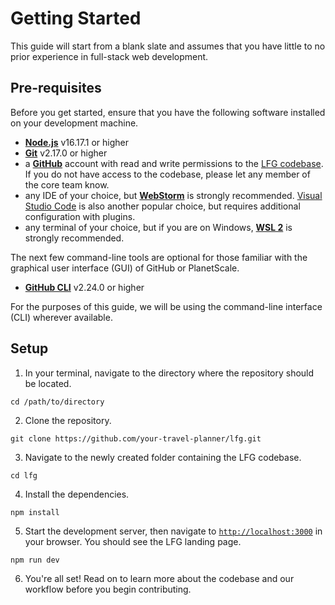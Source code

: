 
# Getting Started

This guide will start from a blank slate and assumes that you have little to no prior experience in full-stack web development.

## Pre-requisites

Before you get started, ensure that you have the following software installed on your development machine.

-   [**Node.js**](https://nodejs.dev/en/download/) v16.17.1 or higher
-   [**Git**](https://git-scm.com/downloads) v2.17.0 or higher
-   a [**GitHub**](https://github.com) account with read and write permissions to the [LFG codebase](https://github.com/your-travel-planner/frontend).
    If you do not have access to the codebase, please let any member of the core team know.
-   any IDE of your choice, but [**WebStorm**](https://www.jetbrains.com/webstorm/) is strongly recommended.
    [Visual Studio Code](https://code.visualstudio.com/) is also another popular choice, but requires additional configuration with plugins.
-   any terminal of your choice, but if you are on Windows, [**WSL 2**](https://learn.microsoft.com/en-us/windows/wsl/install) is strongly recommended.

The next few command-line tools are optional for those familiar with the graphical user interface (GUI) of GitHub or PlanetScale.

-   [**GitHub CLI**](https://cli.github.com/) v2.24.0 or higher

For the purposes of this guide, we will be using the command-line interface (CLI) wherever available.

## Setup

1. In your terminal, navigate to the directory where the repository should be located.

```
cd /path/to/directory
```

2. Clone the repository.

```
git clone https://github.com/your-travel-planner/lfg.git
```

3. Navigate to the newly created folder containing the LFG codebase.

```
cd lfg
```

4. Install the dependencies.

```
npm install
```

5. Start the development server, then navigate to [`http://localhost:3000`](http://localhost:3000) in your browser.
   You should see the LFG landing page.

```
npm run dev
```

6. You're all set! Read on to learn more about the codebase and our workflow before you begin contributing.
